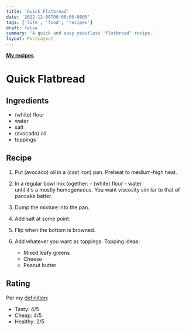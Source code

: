 ```yaml
---
title: 'Quick Flatbread'
date: '2022-12-08T00:00:00-0800'
tags: ['life', 'food', 'recipes']
draft: false
summary: 'A quick and easy yeastless "flatbread" recipe.'
layout: PostLayout
---
```


[**My recipes**](/tags/recipes/)

# Quick Flatbread

## Ingredients

- (white) flour
- water
- salt
- (avocado) oil
- toppings

## Recipe

1. Put (avocado) oil in a (cast iron) pan. Preheat to medium-high heat.

2. In a regular bowl mix together: - (white) flour - water\
   until it's a mostly homogeneous. You want viscosity similar to that of pancake batter.

3. Dump the mixture into the pan.

4. Add salt at some point.

5. Flip when the bottom is browned.

6. Add whatever you want as toppings. Topping ideas:
   - Mixed leafy greens
   - Cheese
   - Peanut butter

## Rating

Per my [definition](/blog/life/good-food):

- Tasty: 4/5
- Cheap: 4/5
- Healthy: 2/5
